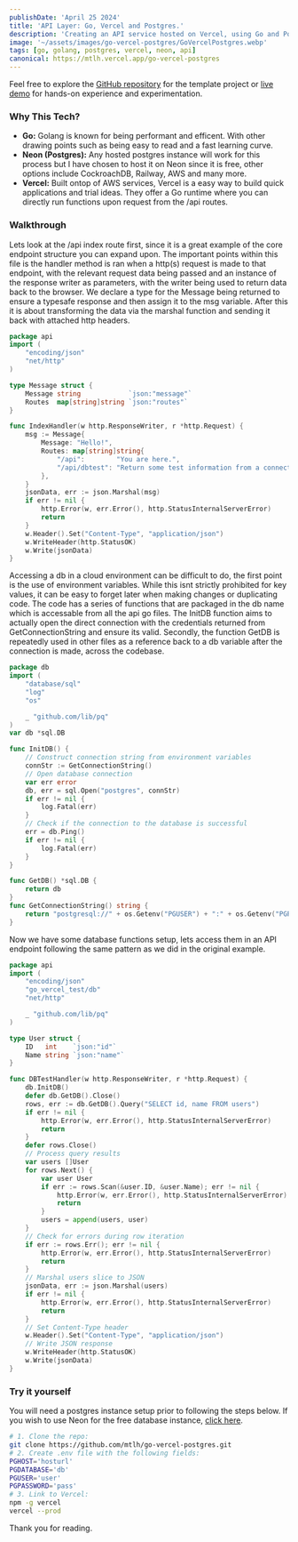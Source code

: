 ```yaml
---
publishDate: 'April 25 2024'
title: 'API Layer: Go, Vercel and Postgres.'
description: 'Creating an API service hosted on Vercel, using Go and Postgres to manage dataflow.'
image: '~/assets/images/go-vercel-postgres/GoVercelPostgres.webp'
tags: [go, golang, postgres, vercel, neon, api]
canonical: https://mtlh.vercel.app/go-vercel-postgres
---
```


Feel free to explore the [GitHub repository](https://github.com/mtlh/go-vercel-postgres) for the template project or [live demo](https://go-vercel-postgres.vercel.app/api) for hands-on experience and experimentation.

### Why This Tech?

- **Go:** Golang is known for being performant and efficent. With other drawing points such as being easy to read and a fast learning curve.
- **Neon (Postgres):** Any hosted postgres instance will work for this process but I have chosen to host it on Neon since it is free, other options include CockroachDB, Railway, AWS and many more.
- **Vercel:** Built ontop of AWS services, Vercel is a easy way to build quick applications and trial ideas. They offer a Go runtime where you can directly run functions upon request from the /api routes.

### Walkthrough

Lets look at the /api index route first, since it is a great example of the core endpoint structure you can expand upon. The important points within this file is the handler method is ran
 when a http(s) request is made to that endpoint, with the relevant request data being passed and an instance of the response writer as parameters, with the writer being used to return
 data back to the browser. We declare a type for the Message being returned to ensure a typesafe response and then assign it to the msg variable. After this it is about transforming
 the data via the marshal function and sending it back with attached http headers.

```go
package api
import (
	"encoding/json"
	"net/http"
)

type Message struct {
	Message string            `json:"message"`
	Routes  map[string]string `json:"routes"`
}

func IndexHandler(w http.ResponseWriter, r *http.Request) {
	msg := Message{
		Message: "Hello!",
		Routes: map[string]string{
			"/api":        "You are here.",
			"/api/dbtest": "Return some test information from a connected postgres db.",
		},
	}
	jsonData, err := json.Marshal(msg)
	if err != nil {
		http.Error(w, err.Error(), http.StatusInternalServerError)
		return
	}
	w.Header().Set("Content-Type", "application/json")
	w.WriteHeader(http.StatusOK)
	w.Write(jsonData)
}
```

Accessing a db in a cloud environment can be difficult to do, the first point is the use of environment variables. While this isnt strictly prohibited for key values,
 it can be easy to forget later when making changes or duplicating code. The code has a series of functions that are packaged in the db name which is accessable from all the api go files. 
 The InitDB function aims to actually open the direct connection with the credentials returned from GetConnectionString and ensure its valid. Secondly, the function GetDB is repeatedly used in
 other files as a reference back to a db variable after the connection is made, across the codebase.

```go
package db
import (
	"database/sql"
	"log"
	"os"

	_ "github.com/lib/pq"
)
var db *sql.DB

func InitDB() {
	// Construct connection string from environment variables
	connStr := GetConnectionString()
	// Open database connection
	var err error
	db, err = sql.Open("postgres", connStr)
	if err != nil {
		log.Fatal(err)
	}
	// Check if the connection to the database is successful
	err = db.Ping()
	if err != nil {
		log.Fatal(err)
	}
}

func GetDB() *sql.DB {
	return db
}
func GetConnectionString() string {
	return "postgresql://" + os.Getenv("PGUSER") + ":" + os.Getenv("PGPASSWORD") + "@" + os.Getenv("PGHOST") + "/" + os.Getenv("PGDATABASE") + "?sslmode=require"
}
```

Now we have some database functions setup, lets access them in an API endpoint following the same pattern as we did in the original example.

```go
package api
import (
	"encoding/json"
	"go_vercel_test/db"
	"net/http"

	_ "github.com/lib/pq"
)

type User struct {
	ID   int    `json:"id"`
	Name string `json:"name"`
}

func DBTestHandler(w http.ResponseWriter, r *http.Request) {
	db.InitDB()
	defer db.GetDB().Close()
	rows, err := db.GetDB().Query("SELECT id, name FROM users")
	if err != nil {
		http.Error(w, err.Error(), http.StatusInternalServerError)
		return
	}
	defer rows.Close()
	// Process query results
	var users []User
	for rows.Next() {
		var user User
		if err := rows.Scan(&user.ID, &user.Name); err != nil {
			http.Error(w, err.Error(), http.StatusInternalServerError)
			return
		}
		users = append(users, user)
	}
	// Check for errors during row iteration
	if err := rows.Err(); err != nil {
		http.Error(w, err.Error(), http.StatusInternalServerError)
		return
	}
	// Marshal users slice to JSON
	jsonData, err := json.Marshal(users)
	if err != nil {
		http.Error(w, err.Error(), http.StatusInternalServerError)
		return
	}
	// Set Content-Type header
	w.Header().Set("Content-Type", "application/json")
	// Write JSON response
	w.WriteHeader(http.StatusOK)
	w.Write(jsonData)
}
```

### Try it yourself
You will need a postgres instance setup prior to following the steps below. If you wish to use Neon for the free database instance, [click here](https://neon.tech/).

```bash
# 1. Clone the repo:
git clone https://github.com/mtlh/go-vercel-postgres.git
# 2. Create .env file with the following fields:
PGHOST='hosturl'
PGDATABASE='db'
PGUSER='user'
PGPASSWORD='pass'
# 3. Link to Vercel:
npm -g vercel
vercel --prod
```

Thank you for reading.